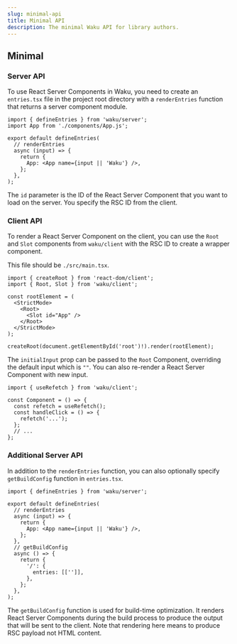 ```yaml
---
slug: minimal-api
title: Minimal API
description: The minimal Waku API for library authors.
---
```


## Minimal

### Server API

To use React Server Components in Waku, you need to create an `entries.tsx` file in the project root directory with a `renderEntries` function that returns a server component module.

```tsx
import { defineEntries } from 'waku/server';
import App from './components/App.js';

export default defineEntries(
  // renderEntries
  async (input) => {
    return {
      App: <App name={input || 'Waku'} />,
    };
  },
);
```

The `id` parameter is the ID of the React Server Component that you want to load on the server. You specify the RSC ID from the client.

### Client API

To render a React Server Component on the client, you can use the `Root` and `Slot` components from `waku/client` with the RSC ID to create a wrapper component.

This file should be `./src/main.tsx`.

```tsx
import { createRoot } from 'react-dom/client';
import { Root, Slot } from 'waku/client';

const rootElement = (
  <StrictMode>
    <Root>
      <Slot id="App" />
    </Root>
  </StrictMode>
);

createRoot(document.getElementById('root')!).render(rootElement);
```

The `initialInput` prop can be passed to the `Root` Component, overriding the default input which is `""`. You can also re-render a React Server Component with new input.

```tsx
import { useRefetch } from 'waku/client';

const Component = () => {
  const refetch = useRefetch();
  const handleClick = () => {
    refetch('...');
  };
  // ...
};
```

### Additional Server API

In addition to the `renderEntries` function, you can also optionally specify `getBuildConfig` function in
`entries.tsx`.

```tsx
import { defineEntries } from 'waku/server';

export default defineEntries(
  // renderEntries
  async (input) => {
    return {
      App: <App name={input || 'Waku'} />,
    };
  },
  // getBuildConfig
  async () => {
    return {
      '/': {
        entries: [['']],
      },
    };
  },
);
```

The `getBuildConfig` function is used for build-time optimization. It renders React Server Components during the build process to produce the output that will be sent to the client. Note that rendering here means to produce RSC payload not HTML content.

